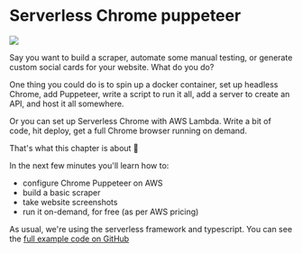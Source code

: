 


# Serverless Chrome puppeteer

![](../images/chapter_headers/serverless-chrome-puppeteer.svg)

Say you want to build a scraper, automate some manual testing, or generate custom social cards for your website. What do you do?

One thing you could do is to spin up a docker container, set up headless Chrome, add Puppeteer, write a script to run it all, add a server to create an API, and host it all somewhere.

Or you can set up Serverless Chrome with AWS Lambda. Write a bit of code, hit deploy, get a full Chrome browser running on demand.

That's what this chapter is about 🤘

In the next few minutes you'll learn how to:

- configure Chrome Puppeteer on AWS
- build a basic scraper
- take website screenshots
- run it on-demand, for free (as per AWS pricing)

As usual, we're using the serverless framework and typescript. You can see the [full example code on GitHub]()